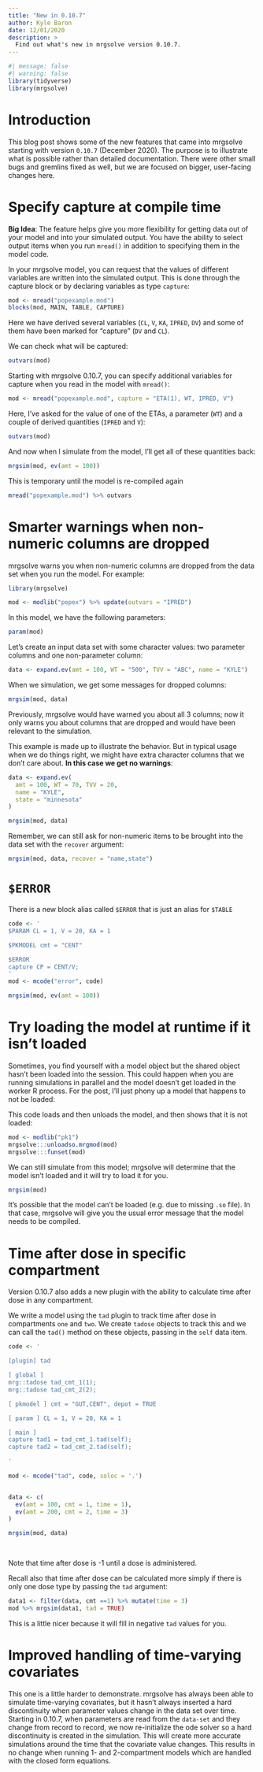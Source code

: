 ```yaml
---
title: "New in 0.10.7"
author: Kyle Baron
date: 12/01/2020
description: > 
  Find out what's new in mrgsolve version 0.10.7.
---
```



```r
#| message: false
#| warning: false
library(tidyverse)
library(mrgsolve)
```


# Introduction

This blog post shows some of the new features that came into mrgsolve starting
with version `0.10.7` (December 2020).  The purpose 
is to illustrate what is possible rather than detailed documentation. There
were other small bugs and gremlins fixed as well, but we are focused on 
bigger, user-facing changes here.

# Specify capture at compile time

__Big Idea__: The feature helps give you more flexibility for getting 
data out of your model and into your simulated output. You have the ability
to select output items when you run `mread()` in addition to specifying them 
in the model code. 

In your mrgsolve model, you can request that the values of different variables
are written into the simulated output.  This is done through the capture block
or by declaring variables as type `capture`:

```r
mod <- mread("popexample.mod")
blocks(mod, MAIN, TABLE, CAPTURE)
```
Here we have derived several variables (`CL`, `V`, `KA`, `IPRED`, `DV`) and 
some of them have been marked for "capture" (`DV` and `CL`).  

We can check what will be captured:

```r
outvars(mod)
```

Starting with mrgsolve 0.10.7, you can specify additional variables for 
capture when you read in the model with `mread()`:

```r
mod <- mread("popexample.mod", capture = "ETA(1), WT, IPRED, V")
```
Here, I've asked for the value of one of the ETAs, a parameter (`WT`) and 
a couple of derived quantities (`IPRED` and `V`):

```r
outvars(mod)
```

And now when I simulate from the model, I'll get all of these quantities
back:
```r
mrgsim(mod, ev(amt = 100))
```

This is temporary until the model is re-compiled again
```r
mread("popexample.mod") %>% outvars
```






# Smarter warnings when non-numeric columns are dropped

mrgsolve warns you when non-numeric columns are dropped from the data 
set when you run the model.  For example:


```r
library(mrgsolve)

mod <- modlib("popex") %>% update(outvars = "IPRED")
```

In this model, we have the following parameters:
```r
param(mod)
```

Let's create an input data set with some character values: two 
parameter columns and one non-parameter column:
```r
data <- expand.ev(amt = 100, WT = "500", TVV = "ABC", name = "KYLE")
```

When we simulation, we get some messages for dropped columns:
```r
mrgsim(mod, data)
```

Previously, mrgsolve would have warned you about all 3 columns; now 
it only warns you about columns that are dropped and would have been 
relevant to the simulation. 

This example is made up to illustrate the behavior.  But in typical usage when 
we do things right, we might have extra character columns that we don't care
about. **In this case we get no warnings**:

```r
data <- expand.ev(
  amt = 100, WT = 70, TVV = 20, 
  name = "KYLE", 
  state = "minnesota"
)

mrgsim(mod, data)

```

Remember, we can still ask for non-numeric items to be brought into the 
data set with the `recover` argument:

```r
mrgsim(mod, data, recover = "name,state")
```

# `$ERROR`
There is a new block alias called `$ERROR` that is just an alias for `$TABLE`


```r
code <- '
$PARAM CL = 1, V = 20, KA = 1

$PKMODEL cmt = "CENT"

$ERROR
capture CP = CENT/V;
'
mod <- mcode("error", code)

mrgsim(mod, ev(amt = 100))
```

# Try loading the model at runtime if it isn't loaded

Sometimes, you find yourself with a model object but the shared 
object hasn't been loaded into the session. This could happen when 
you are running simulations in parallel and the model doesn't get loaded
in the worker R process. For the post, I'll just phony up a model 
that happens to not be loaded:

This code loads and then unloads the model, and then shows that it is 
not loaded:

```r
mod <- modlib("pk1")
mrgsolve:::unloadso.mrgmod(mod)
mrgsolve:::funset(mod)
```
We can still simulate from this model; mrgsolve will determine that the 
model isn't loaded and it will try to load it for you.
```r
mrgsim(mod)
```

It's possible that the model can't be loaded (e.g. due to missing `.so` file). 
In that case, mrgsolve will give you the usual error message that the model
needs to be compiled.


# Time after dose in specific compartment

Version 0.10.7 also adds a new plugin with the ability to calculate 
time after dose in any compartment. 

We write a model using the `tad` plugin to track time after dose in 
compartments `one` and `two`.  We create `tadose` objects to track 
this and we can call the `tad()` method on these objects, passing 
in the `self` data item.

```r
code <- '

[plugin] tad

[ global ] 
mrg::tadose tad_cmt_1(1); 
mrg::tadose tad_cmt_2(2);

[ pkmodel ] cmt = "GUT,CENT", depot = TRUE

[ param ] CL = 1, V = 20, KA = 1

[ main ] 
capture tad1 = tad_cmt_1.tad(self); 
capture tad2 = tad_cmt_2.tad(self);

'
  
mod <- mcode("tad", code, soloc = '.')


data <- c(
  ev(amt = 100, cmt = 1, time = 1), 
  ev(amt = 200, cmt = 2, time = 3)
)

mrgsim(mod, data)
  
  
```

Note that time after dose is -1 until a dose is administered. 

Recall also that time after dose can be calculated more simply if there is 
only one dose type by passing the `tad` argument:

```r
data1 <- filter(data, cmt ==1) %>% mutate(time = 3)
mod %>% mrgsim(data1, tad = TRUE)
```
 This is a little nicer because it will fill in negative `tad` values for you.
 

# Improved handling of time-varying covariates

This one is a little harder to demonstrate.  mrgsolve has always 
been able to simulate time-varying covariates, but it hasn't always 
inserted a hard discontinuity when parameter values change in the 
data set over time.  Starting in 0.10.7, when parameters are read 
from the `data-set` and they change from record to record, we 
now re-initialize the ode solver so a hard discontinuity is created
in the simulation.  This will create more accurate simulations 
around the time that the covariate value changes.  This results in 
no change when running 1- and 2-compartment models which are handled with 
the closed form equations. 












